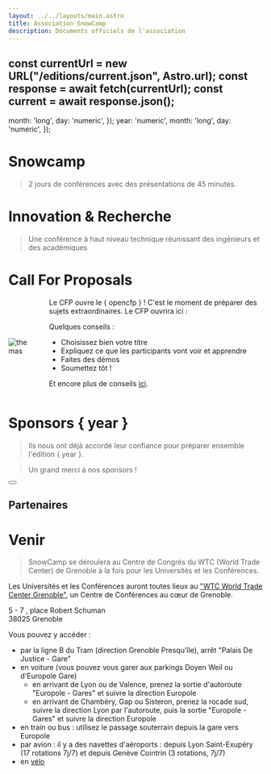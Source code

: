 ```yaml
---
layout: ../../layouts/main.astro
title: Association SnowCamp
description: Documents officiels de l'association
---
```

const currentUrl = new URL("/editions/current.json", Astro.url);
const response = await fetch(currentUrl);
const current = await response.json();
---

  month: 'long',
  day: 'numeric',
});
  year: 'numeric',
  month: 'long',
  day: 'numeric',
});

<Spotlight/>

# Snowcamp

> 2 jours de conférences avec des présentations de 45 minutes.

<Columns3>
  <ShortDescription title="Universités" description="Une journée de formation en profondeur (2 formations de 3 heures au choix)." img="/img/icon-univ.png"/>
  <ShortDescription title="Conférences" description="2 jours de conférences avec des présentations de 45 minutes." img="/img/icon-conf.png"/>
  <ShortDescription title="Unconference" description="Une journée d'échange sur les pistes mêlant orateurs et participants." img="/img/icon-unconference.webp"/>
</Columns3>

# Innovation & Recherche

> Une conférence à haut niveau technique réunissant des ingénieurs et des académiques

<Columns3>
  <ShortDescription title="Innovation" description="Découvrez les outils, frameworks et technologies d'aujourd'hui et de demain." img="/img/icon-dev.png"/>
  <ShortDescription title="Échange" description="Rencontrez et échangez avec d'autres devs, ops, archis et orateurs." img="/img/icon-cloud.png"/>
  <ShortDescription title="Recherche" description="Découvrez les travaux des chercheurs sur les tendances et sujets du moment." img="/img/icon-academic.png"/>
</Columns3>

# Call For Proposals

<TimelineCFP/>

<div style="display: flex; flex-direction: row; align-items: center; gap: 2rem">
  <div>
    <img src="/img/themas.webp" alt="themas"/>
  </div>
  <div>
Le CFP ouvre le { opencfp } ! C'est le moment de préparer des sujets extraordinaires. Le CFP ouvrira ici :

Quelques conseils :

- Choisissez bien votre titre
- Expliquez ce que les participants vont voir et apprendre
- Faites des démos
- Soumettez tôt !

Et encore plus de conseils [ici](https://docs.google.com/document/d/e/2PACX-1vReWAaCbafJqc0cCo2vhKWnAVoiHk3Tq561y4GseXvTyOV7cSk6lN2c_feWEWZBIA/pub).
  </div>
</div>

# Sponsors { year }

> Ils nous ont déjà accordé leur confiance pour préparer ensemble l'édition { year }.

> Un grand merci à nos sponsors !

<Button title="Devenez sponsor !" href="https://google.fr"></Button>

## Partenaires

<Sponsor title="AlpesJUG" img="/img/partners/alpesjug.png" href="https://alpesjug.fr" />

# Venir

> SnowCamp se déroulera au Centre de Congrès du WTC (World Trade Center) de Grenoble à la fois pour les Universités et les Conférences.

Les Universités et les Conférences auront toutes lieux au ["WTC World Trade Center Grenoble"](http://www.congres-wtcgrenoble.com/fr), un Centre de Conférences au cœur de Grenoble.

5 - 7 , place Robert Schuman<br/>
38025 Grenoble

<div>
  <Polaroid img="https://snowcamp.io/img/wtc.webp" title="WTC Grenoble" side="left" />
Vous pouvez y accéder :

- par la ligne B du Tram (direction Grenoble Presqu'île), arrêt "Palais De Justice - Gare"
- en voiture (vous pouvez vous garer aux parkings Doyen Weil ou d'Europole Gare)
  - en arrivant de Lyon ou de Valence, prenez la sortie d'autoroute "Europole - Gares" et suivre la direction Europole
  - en arrivant de Chambéry, Gap ou Sisteron, prenez la rocade sud, suivre la direction Lyon par l'autoroute, puis la sortie "Europole - Gares" et suivre la direction Europole
- en train ou bus : utilisez le passage souterrain depuis la gare vers Europole
- par avion : il y a des navettes d'aéroports : depuis Lyon Saint-Exupéry (17 rotations 7j/7) et depuis Genève Cointrin (3 rotations, 7j/7)
- en [vélo](http://www.metromobilite.fr/velo.html)
</div>

